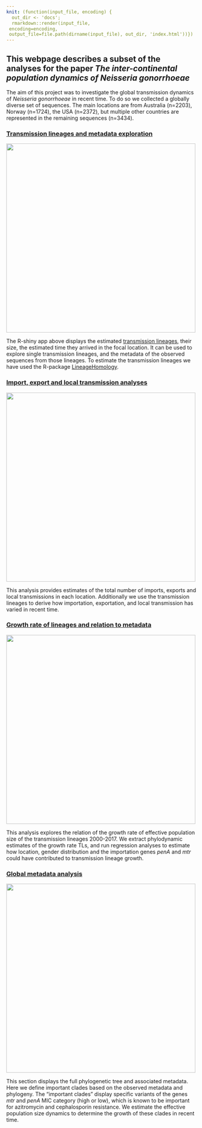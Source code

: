 ```yaml
---
knit: (function(input_file, encoding) {
  out_dir <- 'docs';
  rmarkdown::render(input_file,
 encoding=encoding,
 output_file=file.path(dirname(input_file), out_dir, 'index.html'))})
---
```




## This webpage describes a subset of the analyses for the paper *The inter-continental population dynamics of Neisseria gonorrhoeae*
 
The aim of this project was to investigate the global transmission dynamics of *Neisseria gonorrhoeae* in recent time. To do so we collected a globally diverse set of sequences. The main locations are from Australia (n=2203), Norway (n=1724), the USA (n=2372), but multiple other countries are represented in the remaining sequences (n=3434).


### [Transmission lineages and metadata exploration](https://magnunos.shinyapps.io/LineageHomology_Explorer/?_ga=2.205397328.1370338265.1637693506-226041197.1637248825)


[<img src="Files/TL_Explorer.png" width="500"/>](https://magnunos.shinyapps.io/LineageHomology_Explorer/?_ga=2.205397328.1370338265.1637693506-226041197.1637248825)


The R-shiny app above displays the estimated [transmission lineages](https://www.science.org/doi/10.1126/science.abf2946), their size, the estimated time they arrived in the focal location. It can be used to explore single transmission lineages, and the metadata of the observed sequences from those lineages. To estimate the transmission lineages we have used the R-package [LineageHomology](https://github.com/magnusnosnes/LineageHomology).



### [Import, export and local transmission analyses](Analyses/03_import_analysis_io.html)


[<img src="Files/import_export_localTransmission.jpg" width="500"/>](Analyses/03_import_analysis_io.html)

This analysis provides estimates of the total number of imports, exports and local transmissions in each location. Additionally we use the transmission lineages to derive how importation, exportation, and local transmission has varied in recent time. 



### [Growth rate of lineages and relation to metadata](Analyses/04_growth_rate_analysis.html)

[<img src="Files/Metadata.png" width="500"/>](Analyses/Growth_rates_explanatory.html)


This analysis explores the relation of the growth rate of effective population size of the transmission lineages 2000-2017. We extract phylodynamic estimates of the growth rate TLs, and run regression analyses to estimate how location, gender distribution and the importation genes *penA* and *mtr* could have contributed to transmission lineage growth. 



### [Global metadata analysis](Analyses/05_global_analysis.html)


[<img src="Files/Global_analysis.png" width="500"/>](Analyses/05_global_analysis.html)


This section displays the full phylogenetic tree and associated metadata. Here we define important clades based on the observed metadata and phylogeny. The "important clades" display specific variants of the genes *mtr* and *penA* MIC category (high or low), which is known to be important for azitromycin and cephalosporin resistance. We estimate the effective population size dynamics to determine the growth of these clades in recent time. 

